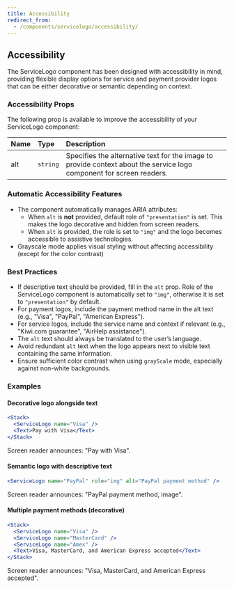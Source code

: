 ```yaml
---
title: Accessibility
redirect_from:
  - /components/servicelogo/accessibility/
---
```


## Accessibility

The ServiceLogo component has been designed with accessibility in mind, providing flexible display options for service and payment provider logos that can be either decorative or semantic depending on context.

### Accessibility Props

The following prop is available to improve the accessibility of your ServiceLogo component:

| Name | Type     | Description                                                                                                          |
| :--- | :------- | :------------------------------------------------------------------------------------------------------------------- |
| alt  | `string` | Specifies the alternative text for the image to provide context about the service logo component for screen readers. |

### Automatic Accessibility Features

- The component automatically manages ARIA attributes:
  - When `alt` is **not** provided, default role of `"presentation"` is set. This makes the logo decorative and hidden from screen readers.
  - When `alt` is provided, the role is set to `"img"` and the logo becomes accessible to assistive technologies.
- Grayscale mode applies visual styling without affecting accessibility (except for the color contrast)

### Best Practices

- If descriptive text should be provided, fill in the `alt` prop. Role of the ServiceLogo component is automatically set to `"img"`, otherwise it is set to `"presentation"` by default.
- For payment logos, include the payment method name in the alt text (e.g., "Visa", "PayPal", "American Express").
- For service logos, include the service name and context if relevant (e.g., "Kiwi.com guarantee", "AirHelp assistance").
- The `alt` text should always be translated to the user’s language.
- Avoid redundant `alt` text when the logo appears next to visible text containing the same information.
- Ensure sufficient color contrast when using `grayScale` mode, especially against non-white backgrounds.

### Examples

#### Decorative logo alongside text

```jsx
<Stack>
  <ServiceLogo name="Visa" />
  <Text>Pay with Visa</Text>
</Stack>
```

Screen reader announces: "Pay with Visa".

#### Semantic logo with descriptive text

```jsx
<ServiceLogo name="PayPal" role="img" alt="PayPal payment method" />
```

Screen reader announces: "PayPal payment method, image".

#### Multiple payment methods (decorative)

```jsx
<Stack>
  <ServiceLogo name="Visa" />
  <ServiceLogo name="MasterCard" />
  <ServiceLogo name="Amex" />
  <Text>Visa, MasterCard, and American Express accepted</Text>
</Stack>
```

Screen reader announces: "Visa, MasterCard, and American Express accepted".

